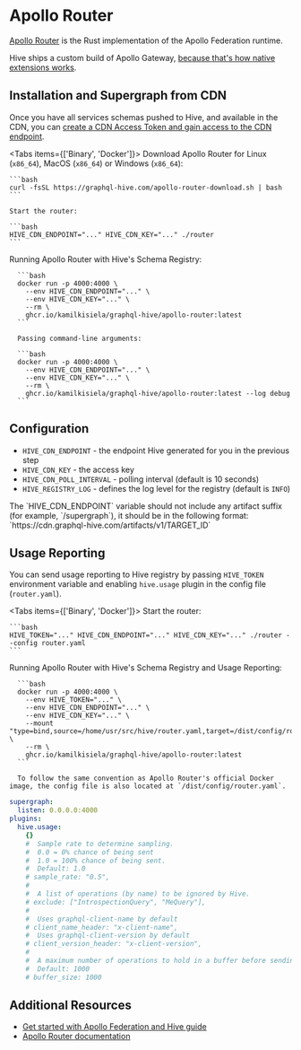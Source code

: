 
# Apollo Router

[Apollo Router](https://www.apollographql.com/docs/router/) is the Rust implementation of the Apollo
Federation runtime.

Hive ships a custom build of Apollo Gateway,
[because that's how native extensions works](https://www.apollographql.com/docs/router/customizations/native).

## Installation and Supergraph from CDN

Once you have all services schemas pushed to Hive, and available in the CDN, you can
[create a CDN Access Token and gain access to the CDN endpoint](/docs/features/high-availability-cdn#cdn-access-tokens).

<Tabs items={['Binary', 'Docker']}>
  <Tab>
    Download Apollo Router for Linux (`x86_64`), MacOS (`x86_64`) or Windows (`x86_64`):

    ```bash
    curl -fsSL https://graphql-hive.com/apollo-router-download.sh | bash
    ```

    Start the router:

    ```bash
    HIVE_CDN_ENDPOINT="..." HIVE_CDN_KEY="..." ./router
    ```

  </Tab>
  <Tab>
      Running Apollo Router with Hive's Schema Registry:

      ```bash
      docker run -p 4000:4000 \
        --env HIVE_CDN_ENDPOINT="..." \
        --env HIVE_CDN_KEY="..." \
        --rm \
        ghcr.io/kamilkisiela/graphql-hive/apollo-router:latest
      ```

      Passing command-line arguments:

      ```bash
      docker run -p 4000:4000 \
        --env HIVE_CDN_ENDPOINT="..." \
        --env HIVE_CDN_KEY="..." \
        --rm \
        ghcr.io/kamilkisiela/graphql-hive/apollo-router:latest --log debug
      ```

  </Tab>
</Tabs>

## Configuration

- `HIVE_CDN_ENDPOINT` - the endpoint Hive generated for you in the previous step
- `HIVE_CDN_KEY` - the access key
- `HIVE_CDN_POLL_INTERVAL` - polling interval (default is 10 seconds)
- `HIVE_REGISTRY_LOG` - defines the log level for the registry (default is `INFO`)

<Callout>
  The `HIVE_CDN_ENDPOINT` variable should not include any artifact suffix (for example,
  `/supergraph`), it should be in the following format:
  `https://cdn.graphql-hive.com/artifacts/v1/TARGET_ID`
</Callout>

## Usage Reporting

You can send usage reporting to Hive registry by passing `HIVE_TOKEN` environment variable and
enabling `hive.usage` plugin in the config file (`router.yaml`).

<Tabs items={['Binary', 'Docker']}>
  <Tab>
    Start the router:

    ```bash
    HIVE_TOKEN="..." HIVE_CDN_ENDPOINT="..." HIVE_CDN_KEY="..." ./router --config router.yaml
    ```

  </Tab>
  <Tab>
      Running Apollo Router with Hive's Schema Registry and Usage Reporting:

      ```bash
      docker run -p 4000:4000 \
        --env HIVE_TOKEN="..." \
        --env HIVE_CDN_ENDPOINT="..." \
        --env HIVE_CDN_KEY="..." \
        --mount "type=bind,source=/home/usr/src/hive/router.yaml,target=/dist/config/router.yaml" \
        --rm \
        ghcr.io/kamilkisiela/graphql-hive/apollo-router:latest
      ```

      To follow the same convention as Apollo Router's official Docker image, the config file is also located at `/dist/config/router.yaml`.

  </Tab>
</Tabs>

```yaml filename="router.yaml"
supergraph:
  listen: 0.0.0.0:4000
plugins:
  hive.usage:
    {}
    #  Sample rate to determine sampling.
    #  0.0 = 0% chance of being sent
    #  1.0 = 100% chance of being sent.
    #  Default: 1.0
    # sample_rate: "0.5",
    #
    #  A list of operations (by name) to be ignored by Hive.
    # exclude: ["IntrospectionQuery", "MeQuery"],
    #
    #  Uses graphql-client-name by default
    # client_name_header: "x-client-name",
    #  Uses graphql-client-version by default
    # client_version_header: "x-client-version",
    #
    #  A maximum number of operations to hold in a buffer before sending to GraphQL Hive
    #  Default: 1000
    # buffer_size: 1000
```

## Additional Resources

- [Get started with Apollo Federation and Hive guide](/docs/get-started/apollo-federation)
- [Apollo Router documentation](https://www.apollographql.com/docs/router/)

